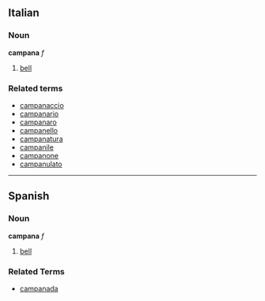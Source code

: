 ==Italian==
===Noun===
'''campana''' ''f''

# [[bell]]

===Related terms===
*[[campanaccio]]
*[[campanario]]
*[[campanaro]]
*[[campanello]]
*[[campanatura]]
*[[campanile]]
*[[campanone]]
*[[campanulato]]

----
== Spanish ==
=== Noun ===
'''campana''' ''f''
# [[bell]]

=== Related Terms ===
*[[campanada]]